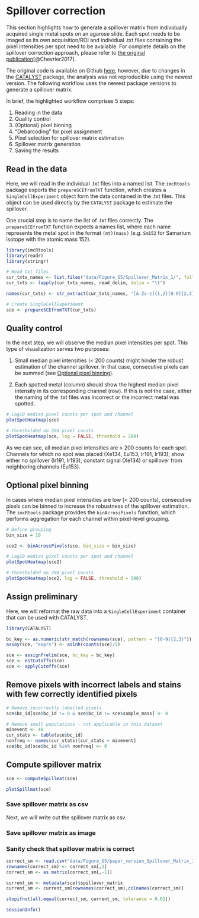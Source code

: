 # Spillover correction

This section highlights how to generate a spillover matrix from individually
acquired single metal spots on an agarose slide. Each spot needs to be imaged as
its own acquisition/ROI and individual .txt files containing the pixel
intensities per spot need to be available. For complete details on the spillover
correction approach, please refer to [the original
publication](https://www.cell.com/cell-systems/fulltext/S2405-4712(18)30063-2)[@Chevrier2017].

The original code is available on Github
[here](https://github.com/BodenmillerGroup/cyTOFcompensation), however, due to
changes in the
[CATALYST](https://bioconductor.org/packages/release/bioc/html/CATALYST.html)
package, the analysis was not reproducible using the newest version. The
following workflow uses the newest package versions to generate a spillover
matrix.

In brief, the highlighted workflow comprises 5 steps:

1. Reading in the data
2. Quality control 
3. (Optional) pixel binning
4. "Debarcoding" for pixel assignment
5. Pixel selection for spillover matrix estimation
6. Spillover matrix generation
7. Saving the results

## Read in the data

Here, we will read in the individual .txt files into a named list. The
`imcRtools` package exports the `prepareSCEfromTXT` function, which creates a
`SingleCellExperiment` object form the data contained in the .txt files. This
object can be used directly by the `CATALYST` package to estimate the spillover.

One crucial step is to name the list of .txt files correctly. The
`prepareSCEfromTXT` function expects a names list, where each name represents
the metal spot in the format `(mt)(mass)` (e.g. `Sm152` for Samarium isotope
with the atomic mass 152).

```r
library(imcRtools)
library(readr)
library(stringr)

# Read txt files
cur_txts_names <- list.files("data/Figure_S5/Spillover_Matrix_1/", full.names = TRUE)
cur_txts <- lapply(cur_txts_names, read_delim, delim = "\t")

names(cur_txts) <- str_extract(cur_txts_names, "[A-Za-z]{1,2}[0-9]{2,3}")

# Create SingleCellExperiment
sce <- prepareSCEfromTXT(cur_txts) 
```

## Quality control

In the next step, we will observe the median pixel intensities per spot.
This type of visualization serves two purposes:

1. Small median pixel intensities (< 200 counts) might hinder the robust
estimation of the channel spillover. In that case, consecutive pixels can be
summed (see [Optional pixel binning](#pixel_binning)).

2. Each spotted metal (column) should show the highest median pixel intensity in its
corresponding channel (row). If this is not the case, either the naming of the
.txt files was incorrect or the incorrect metal was spotted.

```r
# Log10 median pixel counts per spot and channel
plotSpotHeatmap(sce)

# Thresholded on 200 pixel counts
plotSpotHeatmap(sce, log = FALSE, threshold = 200)
```

As we can see, all median pixel intensities are > 200 counts for each spot.
Channels for which no spot was placed (Xe134, Eu153, Ir191, Ir193), show either
no spillover (Ir191, Ir193), constant signal (Xe134) or spillover from
neighboring channels (Eu153).

## Optional pixel binning {#pixel_binning}

In cases where median pixel intensities are low (< 200 counts), consecutive
pixels can be binned to increase the robustness of the spillover estimation.
The `imcRtools` package provides the `binAcrossPixels` function,
which performs aggregation for each channel within pixel-level grouping.

```r
# Define grouping
bin_size = 10

sce2 <- binAcrossPixels(sce, bin_size = bin_size)

# Log10 median pixel counts per spot and channel
plotSpotHeatmap(sce2)

# Thresholded on 200 pixel counts
plotSpotHeatmap(sce2, log = FALSE, threshold = 200)
```

## Assign preliminary

Here, we will reformat the raw data into a `SingleCellExperiment` container that can be used with CATALYST.

```r
library(CATALYST)

bc_key <- as.numeric(str_match(rownames(sce), pattern = "[0-9]{2,3}"))
assay(sce, "exprs") <- asinh(counts(sce)/5)

sce <- assignPrelim(sce, bc_key = bc_key)
sce <- estCutoffs(sce)
sce <- applyCutoffs(sce)
```

## Remove pixels with incorrect labels and stains with few correctly identified pixels

```r
# Remove incorrectly labelled pixels
sce$bc_id[sce$bc_id != 0 & sce$bc_id != sce$sample_mass] <- 0

# Remove small populations - not applicable in this dataset
minevent <- 40
cur_stats <- table(sce$bc_id)
nonfreq <- names(cur_stats)[cur_stats < minevent]
sce$bc_id[sce$bc_id %in% nonfreq] <- 0
```

## Compute spillover matrix

```r
sce <- computeSpillmat(sce)

plotSpillmat(sce)
```

### Save spillover matrix as csv

Next, we will write out the spillover matrix as csv.

### Save spillover matrix as image


### Sanity check that spillover matrix is correct

```r
correct_sm <- read.csv("data/Figure_S5/paper_version_Spillover_Matrix_1_sm.csv")
rownames(correct_sm) <- correct_sm[,1]
correct_sm <- as.matrix(correct_sm[,-1])

current_sm <- metadata(sce)$spillover_matrix
current_sm <- current_sm[rownames(correct_sm),colnames(correct_sm)]

stopifnot(all.equal(correct_sm, current_sm, tolerance = 0.01))
```

```r
sessionInfo()
```